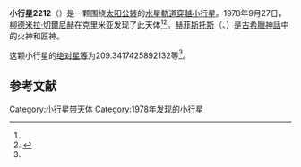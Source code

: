 {{Infobox planet
| bgcolour = #FFFFC0
| name = 2212 Hephaistos
| symbol = 
| image = 
| caption = 
| discovery = yes
| discovery_ref = 
| discoverer = [[柳德米拉·切爾尼赫|柳德米拉·切爾尼赫]]
| discovery_site = [[克里米亚|克里米亚]] 
| discovered = 1978年9月27日
| designations = yes
| mp_name = 
| named_after = 
| alt_names = 
| mp_category = [[阿波罗型小行星|阿波罗型小行星]]
| orbit_ref = <ref name="a">[http://ssd.jpl.nasa.gov/sbdb.cgi?sstr=2212 2212 Hephaistos] {{Wayback|url=http://ssd.jpl.nasa.gov/sbdb.cgi?sstr=2212 |date=20210815061804 }}，小行星數據庫瀏覽器（JPL Small-Body Database Browser）－[[美国国家航空航天局|美国国家航空航天局]]喷气推进实验室</ref>
| epoch = 2456400.5 (2013年4月18日更新)
| aphelion = {{convert|3.968918895522184|AU|km|3|abbr=on|lk=out}}
| perihelion = {{convert|.3511503355258773|AU|km|3|abbr=on}}
| semimajor = {{convert|2.160034615524031|AU|km|3|abbr=on}}
| eccentricity = 0.837433005
| period = 1159.550035 [[日|日]]<br />3.17[[儒略年|儒略年]]
| avg_speed = 
| inclination = 11.55429610050784
| asc_node = 27.56824486173193
| mean_anomaly = 
| arg_peri = 209.3417425892132
| satellites = 
| physical_characteristics = yes
| dimensions = 
| mass = 
| density = 
| surface_grav = 
| escape_velocity = 
| sidereal_day = 
| axial_tilt = 
| pole_ecliptic_lat = 
| pole_ecliptic_lon = 
| albedo = 
| temperatures= 
| temp_name1 = 
| mean_temp_1 = 
| max_temp_1 = 
| temp_name2 = 
| max_temp_2 = 
| spectral_type = 
| abs_magnitude = 209.3417425892132
}}

'''小行星2212'''（{{lang-en|2212 Hephaistos}}）是一颗围绕[[太阳|太阳]][[公转|公转]]的[[水星軌道穿越小行星|水星軌道穿越小行星]]。1978年9月27日，[[柳德米拉·切爾尼赫|柳德米拉·切爾尼赫]]在克里米亚发现了此天体<ref name="a" /><ref>{{cite news|title=小行星列表|url=http://cfa-www.harvard.edu/iau/lists/NumberedMPs.txt|accessdate=2013-07-08|newspaper=哈佛大学|archive-date=2008-05-17|archive-url=https://web.archive.org/web/20080517010638/http://cfa-www.harvard.edu/iau/lists/NumberedMPs.txt|dead-url=no}}</ref>。[[赫菲斯托斯|赫菲斯托斯]]（{{lang-el|'''Ἡφαιστος'''}}、{{lang-la|'''Hephaestus'''}}）是[[古希臘神話|古希臘神話]]中的火神和匠神。

这颗小行星的[[绝对星等|绝对星等]]为209.3417425892132等<ref name="a" />。

==参考文献==
{{reflist}}
{{Minor Planet Number|[[小行星2211|小行星2211]]|[[小行星2213|小行星2213]]}}

{{小天体}}

[[Category:小行星带天体|Category:小行星带天体]]
[[Category:1978年发现的小行星|Category:1978年发现的小行星]]

{{asteroid-stub}}